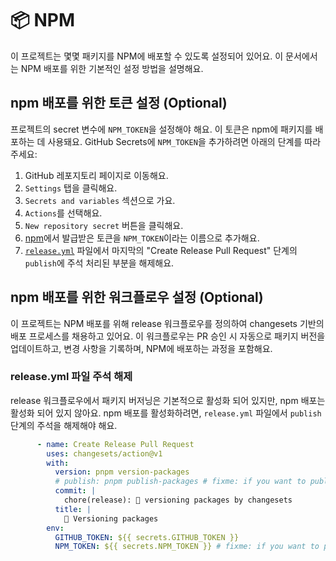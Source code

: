 # 📦 NPM

이 프로젝트는 몇몇 패키지를 NPM에 배포할 수 있도록 설정되어 있어요.
이 문서에서는 NPM 배포를 위한 기본적인 설정 방법을 설명해요.

## npm 배포를 위한 토큰 설정 (Optional)

프로젝트의 secret 변수에 `NPM_TOKEN`을 설정해야 해요.
이 토큰은 npm에 패키지를 배포하는 데 사용돼요.
GitHub Secrets에 `NPM_TOKEN`을 추가하려면 아래의 단계를 따라 주세요:

1. GitHub 레포지토리 페이지로 이동해요.
2. `Settings` 탭을 클릭해요.
3. `Secrets and variables` 섹션으로 가요.
4. `Actions`를 선택해요.
5. `New repository secret` 버튼을 클릭해요.
6. [npm](https://www.npmjs.com/)에서 발급받은 토큰을 `NPM_TOKEN`이라는 이름으로 추가해요.
7. [`release.yml`](.github/workflows/release.yml) 파일에서 마지막의 "Create Release Pull Request" 단계의 `publish`에 주석 처리된 부분을 해제해요.

## npm 배포를 위한 워크플로우 설정 (Optional)

이 프로젝트는 NPM 배포를 위해 release 워크플로우를 정의하여 changesets 기반의 배포 프로세스를 채용하고 있어요.
이 워크플로우는 PR 승인 시 자동으로 패키지 버전을 업데이트하고, 변경 사항을 기록하며, NPM에 배포하는 과정을 포함해요.

### release.yml 파일 주석 해제

release 워크플로우에서 패키지 버저닝은 기본적으로 활성화 되어 있지만, npm 배포는 활성화 되어 있지 않아요.
npm 배포를 활성화하려면, `release.yml` 파일에서 `publish` 단계의 주석을 해제해야 해요.

```yaml filename=".github/workflows/release.yml" {5}
      - name: Create Release Pull Request
        uses: changesets/action@v1
        with:
          version: pnpm version-packages
          # publish: pnpm publish-packages # fixme: if you want to publish packages, uncomment this line
          commit: |
            chore(release): 🦋 versioning packages by changesets
          title: |
            🦋 Versioning packages
        env:
          GITHUB_TOKEN: ${{ secrets.GITHUB_TOKEN }}
          NPM_TOKEN: ${{ secrets.NPM_TOKEN }} # fixme: if you want to publish packages, set this secret on your repo
```
